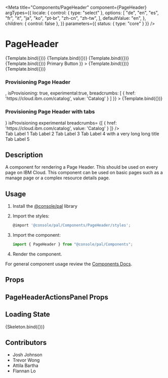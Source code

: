 


<Meta
  title="Components/PageHeader"
  component={PageHeader}
  argTypes={{
    locale: {
      control: { type: "select" },
      options: [
        "de",
        "en",
        "es",
        "fr",
        "it",
        "ja",
        "ko",
        "pt-br",
        "zh-cn",
        "zh-tw",
      ],
      defaultValue: "en",
    },
    children: { control: false },
  }}
  parameters={{ status: { type: "core" } }}
/>

# PageHeader


<Canvas>
  <Story
    name="Demo"
    args={{
      title: "Basic Page Header",
    }}
  >
    {Template.bind({})}
  </Story>
</Canvas>

<Canvas>
  <Story
    name="Experimental"
    args={{
      title: "Basic Page Header",
      experimental: true,
    }}
  >
    {Template.bind({})}
  </Story>
</Canvas>

<Canvas>
  <Story
    name="Experimental - Return Link"
    args={{
      title: "Basic Page Header",
      experimental: true,
      returnLink: "../"
    }}
  >
    {Template.bind({})}
  </Story>
</Canvas>

<Canvas>
  <Story
    name="Experimental - Breadcrumbs"
    args={{
      title: "Basic Page Header",
      experimental: true,
      breadcrumbs: [
        {
          "href": "https://cloud.ibm.com",
          "value": "Breadcrumb 1"
        },
        {
          "href": "https://cloud.ibm.com",
          "value": "Breadcrumb 2"
        },
        {
          "value": "Breadcrumb 3",
          "asButton": true
        }
      ]
    }}
  >
    {Template.bind({})}
  </Story>
</Canvas>

<Canvas>
  <Story
    name="Experimental - Primary Button"
    args={{
      title: "Basic Page Header Primary Button",
      truncatedTitle: "Basic",
      experimental: true,
      breadcrumbs: [
        {
          "href": "https://cloud.ibm.com",
          "value": "Breadcrumb 1"
        },
        {
          "href": "https://cloud.ibm.com",
          "value": "Breadcrumb 2"
        },
        {
          "value": "Breadcrumb 3",
          "asButton": true
        }
      ],
      children: <Button kind="primary" size="field"> Primary Button</Button>
    }}
  >
    {Template.bind({})}
  </Story>
</Canvas>

<Canvas>
  <Story
    name="Experimental - World Header"
    args={{
      title: "A title that explains what you do in this world",
      subtitle: "A subtitle that expands upon the title and highlights why this world is great.",
      experimental: true,
      isWorld: true,
      illustration: illustration,
    }}
  >
    {Template.bind({})}
  </Story>
</Canvas>

### Provisioning Page Header

<Canvas>
  <Story
    name="Experimental - Provisioning Page Header"
    args={{
      title: 'Cloudant Provisioning',
      truncatedTitle: true,
      icon:  <Cloud32 />,
      isProvisioning: true,
      experimental:true,
      breadcrumbs: [
        { href: 'https://cloud.ibm.com/catalog', value: 'Catalog' }
      ]
    }}
  >
    {Template.bind({})}
  </Story>
</Canvas>

### Provisioning Page Header with tabs

<Canvas>
  <Story
    name="Experimental - Provisioning Page Header with Tabs"
  >
    <PageHeader 
      title='Provision Cloudant'
      truncatedTitle
      icon= {<Cloud32 />}
      isProvisioning
      experimental
      breadcrumbs= {[
        { href: 'https://cloud.ibm.com/catalog', value: 'Catalog' }
      ]}
    />
    <Theme theme="white" >
      <div style={{marginLeft: '16px'}}>
      <Tabs >
        <TabList aria-label="List of tabs" >
          <Tab>Tab Label 1</Tab>
          <Tab>Tab Label 2</Tab>
          <Tab>Tab Label 3</Tab>
          <Tab>
              Tab Label 4 with a very long long title
          </Tab>
          <Tab>Tab Label 5</Tab>
        </TabList>
      </Tabs>
      </div>
    </Theme>
  </Story>
</Canvas>


## Description

A component for rendering a Page Header. This should be used on every page on IBM Cloud. This component can be used on basic pages such
as a manage page or a complex resource details page.

## Usage

1.  Install the [@console/pal](https://github.ibm.com/ibmcloud/pal#how-to-install-and-use) library
2.  Import the styles:

    ```js
    @import '@console/pal/Components/PageHeader/styles';
    ```

3.  Import the component:

    ```js
    import { PageHeader } from "@console/pal/Components";
    ```

4.  Render the component.

For general component usage review the [Components Docs](https://pages.github.ibm.com/ibmcloud/pal/development-guidelines/components/overview).

## Props

<ArgsTable of={PageHeader} />

## PageHeaderActionsPanel Props

<ArgsTable of={PageHeaderActionsPanel} />

## Loading State


<Canvas>
  <Story
    name="Loading State"
    args={{
      breadcrumbs: true,
      actions: true,
      title: true,
    }}
  >
    {Skeleton.bind({})}
  </Story>
</Canvas>

## Contributors

- Josh Johnson
- Trevor Wong
- Attila Bartha
- Flannan Lo
